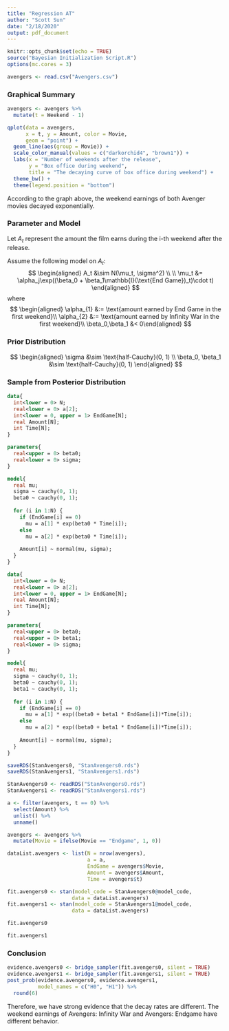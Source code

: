 ---
title: "Regression AT"
author: "Scott Sun"
date: "2/18/2020"
output: pdf_document
---

```{r setup, include=FALSE}
knitr::opts_chunk$set(echo = TRUE)
source("Bayesian Initialization Script.R")
options(mc.cores = 3)
```

```{r}
avengers <- read.csv("Avengers.csv")
```

### Graphical Summary

```{r, fig.width=5, fig.asp=0.6}
avengers <- avengers %>%
  mutate(t = Weekend - 1)

qplot(data = avengers,
      x = t, y = Amount, color = Movie,
      geom = "point") +
  geom_line(aes(group = Movie)) +
  scale_color_manual(values = c("darkorchid4", "brown1")) +
  labs(x = "Number of weekends after the release",
       y = "Box office during weekend",
       title = "The decaying curve of box office during weekend") +
  theme_bw() +
  theme(legend.position = "bottom")
```

According to the graph above, the weekend earnings of both Avenger movies decayed exponentially.

### Parameter and Model

Let $A_t$ represent the amount the film earns during the i-th weekend after the release.

Assume the following model on $A_t$:
$$
\begin{aligned}
A_t &\sim N(\mu_t, \sigma^2) \\
\\
\mu_t &= \alpha_j\exp((\beta_0 + \beta_1\mathbb{I}(\text{End Game})_t)\cdot t)
\end{aligned}
$$
where
$$
\begin{aligned}
\alpha_{1} &:=  \text{amount earned by End Game in the first weekend}\\
\alpha_{2} &:=  \text{amount earned by Infinity War in the first weekend}\\
\beta_0,\beta_1 &< 0\end{aligned}
$$

### Prior Distribution

$$
\begin{aligned}
\sigma &\sim \text{half-Cauchy}(0, 1) \\
\beta_0, \beta_1 &\sim \text{half-Cauchy}(0, 1)
\end{aligned}
$$

### Sample from Posterior Distribution

```{stan output.var="StanAvengers0", eval=FALSE}
data{
  int<lower = 0> N;
  real<lower = 0> a[2];
  int<lower = 0, upper = 1> EndGame[N];
  real Amount[N];
  int Time[N];
}

parameters{
  real<upper = 0> beta0;
  real<lower = 0> sigma;
}

model{
  real mu;
  sigma ~ cauchy(0, 1);
  beta0 ~ cauchy(0, 1);
  
  for (i in 1:N) {
    if (EndGame[i] == 0)
      mu = a[1] * exp(beta0 * Time[i]);
    else
      mu = a[2] * exp(beta0 * Time[i]);
    
    Amount[i] ~ normal(mu, sigma);
  }
}
```


```{stan output.var="StanAvengers1", eval=FALSE}
data{
  int<lower = 0> N;
  real<lower = 0> a[2];
  int<lower = 0, upper = 1> EndGame[N];
  real Amount[N];
  int Time[N];
}

parameters{
  real<upper = 0> beta0;
  real<upper = 0> beta1;
  real<lower = 0> sigma;
}

model{
  real mu;
  sigma ~ cauchy(0, 1);
  beta0 ~ cauchy(0, 1);
  beta1 ~ cauchy(0, 1);
  
  for (i in 1:N) {
    if (EndGame[i] == 0)
      mu = a[1] * exp((beta0 + beta1 * EndGame[i])*Time[i]);
    else
      mu = a[2] * exp((beta0 + beta1 * EndGame[i])*Time[i]);
    
    Amount[i] ~ normal(mu, sigma);
  }
}
```

```{r, eval=FALSE}
saveRDS(StanAvengers0, "StanAvengers0.rds")
saveRDS(StanAvengers1, "StanAvengers1.rds")
```

```{r}
StanAvengers0 <- readRDS("StanAvengers0.rds")
StanAvengers1 <- readRDS("StanAvengers1.rds")
```

```{r}
a <- filter(avengers, t == 0) %>%
  select(Amount) %>%
  unlist() %>%
  unname()

avengers <- avengers %>%
  mutate(Movie = ifelse(Movie == "Endgame", 1, 0))

dataList.avengers <- list(N = nrow(avengers),
                          a = a,
                          EndGame = avengers$Movie,
                          Amount = avengers$Amount,
                          Time = avengers$t)
```

```{r}
fit.avengers0 <- stan(model_code = StanAvengers0@model_code,
                     data = dataList.avengers)
fit.avengers1 <- stan(model_code = StanAvengers1@model_code,
                     data = dataList.avengers)
```

```{r}
fit.avengers0
```

```{r}
fit.avengers1
```

\pagebreak

### Conclusion
```{r}
evidence.avengers0 <- bridge_sampler(fit.avengers0, silent = TRUE)
evidence.avengers1 <- bridge_sampler(fit.avengers1, silent = TRUE)
post_prob(evidence.avengers0, evidence.avengers1,
          model_names = c("H0", "H1")) %>%
  round(6)
```

Therefore, we have strong evidence that the decay rates are different. The weekend earnings of Avengers: Infinity War and Avengers: Endgame have different behavior.